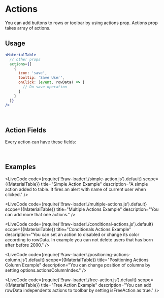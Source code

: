 
# Actions

You can add buttons to rows or toolbar by using actions prop. Actions prop takes array of actions. 

## Usage 

```jsx
<MaterialTable
  // other props
  actions={[
    {
      icon: 'save',
      tooltip: 'Save User',
      onClick: (event, rowData) => {
        // Do save operation
      }
    }
  ]}
/>
```

<br/>

## Action Fields

Every action can have these fields:

<ActionProps/><br/>

## Examples

<LiveCode 
  code={require('!!raw-loader!./simple-action.js').default}
  scope={{MaterialTable}} 
  title="Simple Action Example"
  description="A simple action added to table. It fires an alert with name of current user when clicked."
/>

<LiveCode 
  code={require('!!raw-loader!./multiple-actions.js').default}
  scope={{MaterialTable}} 
  title="Multiple Actions Example"
  description="You can add more that one actions."
/>

<LiveCode 
  code={require('!!raw-loader!./conditional-actions.js').default}
  scope={{MaterialTable}} 
  title="Conditionals Actions Example"
  description="You can set an action to disabled or change its color according to rowData. In example you can not delete users that has born after before 2000."
/>

<LiveCode 
  code={require('!!raw-loader!./positioning-actions-column.js').default}
  scope={{MaterialTable}} 
  title="Positioning Actions Column Example"
  description="You can change position of columns by setting options.actionsColumnIndex."
/>

<LiveCode 
  code={require('!!raw-loader!./free-action.js').default}
  scope={{MaterialTable}} 
  title="Free Action Example"
  description="You can add rowData independents actions to toolbar by setting isFreeAction as true."
/>

